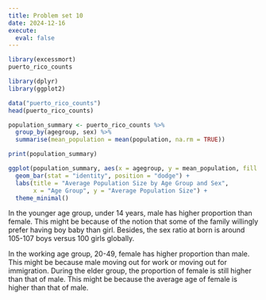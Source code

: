 ---
title: Problem set 10
date: 2024-12-16
execute: 
  eval: false
---

```{r}
library(excessmort)
puerto_rico_counts
```




```{r}
library(dplyr)
library(ggplot2)

data("puerto_rico_counts") 
head(puerto_rico_counts)

population_summary <- puerto_rico_counts %>%
  group_by(agegroup, sex) %>%
  summarise(mean_population = mean(population, na.rm = TRUE))

print(population_summary)

ggplot(population_summary, aes(x = agegroup, y = mean_population, fill = sex)) +
  geom_bar(stat = "identity", position = "dodge") +
  labs(title = "Average Population Size by Age Group and Sex",
       x = "Age Group", y = "Average Population Size") +
  theme_minimal()
```
In the younger age group, under 14 years, male has higher proportion than female. This might be because of the notion that some of the family willingly prefer having boy baby than  girl. Besides, the sex ratio at born is around 105-107 boys versus 100 girls globally.

In the working age group, 20-49, female has higher proportion than male. This might be because male moving out for work or moving out for immigration. 
During the elder group, the proportion of female is still higher than that of male. This might be because the average age of female is higher than that of male. 
